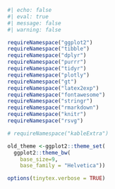 
```r
#| echo: false
#| eval: true
#| message: false
#| warning: false

requireNamespace("ggplot2")
requireNamespace("tibble")
requireNamespace("dplyr")
requireNamespace("purrr")
requireNamespace("tidyr")
requireNamespace("plotly")
requireNamespace("gt")
requireNamespace("latex2exp")
requireNamespace("fontawesome")
requireNamespace("stringr")
requireNamespace("rmarkdown")
requireNamespace("knitr")
requireNamespace("rsvg")

# requireNamespace("kableExtra")

old_theme <-ggplot2::theme_set(
  ggplot2::theme_bw(
    base_size=9, 
    base_family = "Helvetica"))

options(tinytex.verbose = TRUE)
```


